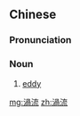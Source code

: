 {{also|涡流}}
==Chinese==
{{zh-forms|s=涡流}}

===Pronunciation===
{{zh-pron
|m=wōliú
|c=wo1 lau4
|cat=n
}}

===Noun===
{{zh-noun}}

# [[eddy]] {{gloss|air or water running in an opposite direction to the main current}}

[[mg:渦流]]
[[zh:渦流]]
